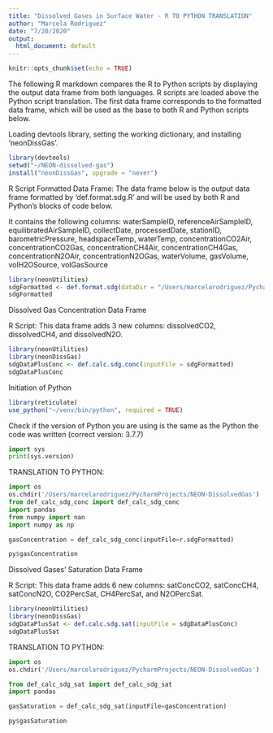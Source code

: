 ```yaml
---
title: "Dissolved Gases in Surface Water - R TO PYTHON TRANSLATION"
author: "Marcela Rodriguez"
date: "7/20/2020"
output:
  html_document: default
---
```


```r
knitr::opts_chunk$set(echo = TRUE)
```

The following R markdown compares the R to Python scripts by displaying the output data frame from both languages.
R scripts are loaded above the Python script translation. The first data frame corresponds to the formatted data frame, 
which will be used as the base to both R and Python scripts below. 



Loading devtools library, setting the working dictionary, and installing 'neonDissGas'.
```r
library(devtools)
setwd("~/NEON-dissolved-gas")
install("neonDissGas", upgrade = "never")
```
R Script
Formatted Data Frame:
The data frame below is the output data frame formatted by 'def.format.sdg.R' and will be used by both R and Python's blocks of code below. 

It contains the following columns:
waterSampleID, referenceAirSampleID, equilibratedAirSampleID, collectDate, processedDate, stationID, barometricPressure, headspaceTemp, waterTemp, concentrationCO2Air, concentrationCO2Gas, concentrationCH4Air, concentrationCH4Gas, concentrationN2OAir, concentrationN2OGas, waterVolume, gasVolume, volH2OSource, volGasSource

```r
library(neonUtilities)
sdgFormatted <- def.format.sdg(dataDir = "/Users/marcelarodriguez/PycharmProjects/NEON-DissolvedGas/NEON_dissolved-gases-surfacewater(1).zip")
sdgFormatted
```




Dissolved Gas Concentration Data Frame

R Script:
This data frame adds 3 new columns: dissolvedCO2, dissolvedCH4, and dissolvedN2O.
```r
library(neonUtilities)
library(neonDissGas)
sdgDataPlusConc <- def.calc.sdg.conc(inputFile = sdgFormatted)
sdgDataPlusConc
```

Initiation of Python

```r
library(reticulate)
use_python("~/venv/bin/python", required = TRUE)
```

Check if the version of Python you are using is the same as the Python the code was written (correct version: 3.7.7)
```python
import sys
print(sys.version)
```



TRANSLATION TO PYTHON: 


```python
import os
os.chdir('/Users/marcelarodriguez/PycharmProjects/NEON-DissolvedGas')
from def_calc_sdg_conc import def_calc_sdg_conc
import pandas
from numpy import nan
import numpy as np

gasConcentration = def_calc_sdg_conc(inputFile=r.sdgFormatted)

```

```r
py$gasConcentration
```


Dissolved Gases' Saturation Data Frame

R Script:
This data frame adds 6 new columns: satConcCO2, satConcCH4, satConcN2O, CO2PercSat, CH4PercSat, and N2OPercSat.
```r
library(neonUtilities)
library(neonDissGas)
sdgDataPlusSat <- def.calc.sdg.sat(inputFile = sdgDataPlusConc)
sdgDataPlusSat
```


TRANSLATION TO PYTHON: 

```python
import os
os.chdir('/Users/marcelarodriguez/PycharmProjects/NEON-DissolvedGas')

from def_calc_sdg_sat import def_calc_sdg_sat
import pandas

gasSaturation = def_calc_sdg_sat(inputFile=gasConcentration)

```

```r
py$gasSaturation
```
